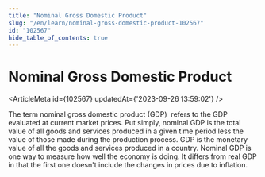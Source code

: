 ```yaml
---
title: "Nominal Gross Domestic Product"
slug: "/en/learn/nominal-gross-domestic-product-102567"
id: "102567"
hide_table_of_contents: true
---
```



# Nominal Gross Domestic Product

<ArticleMeta id={102567} updatedAt={'2023-09-26 13:59:02'} />
<div className='border-solid border-b border-t-0 my-4 border-[var(--ifm-color-gray-300)]' />

The term nominal gross domestic product (GDP)  refers to the GDP evaluated at current market prices. Put simply, nominal GDP is the total value of all goods and services produced in a given time period less the value of those made during the production process. GDP is the monetary value of all the goods and services produced in a country. Nominal GDP is one way to measure how well the economy is doing. It differs from real GDP in that the first one doesn't include the changes in prices due to inflation.
